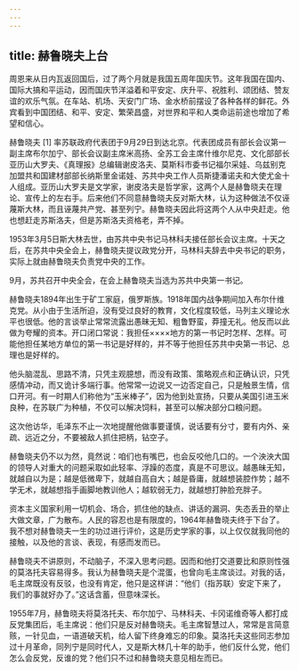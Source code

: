```yaml
---
---
---
```

title: 赫鲁晓夫上台
---





周恩来从日内瓦返回国后，过了两个月就是我国五周年国庆节。这年我国在国内、国际大搞和平运动，因而国庆节洋溢着和平安定、庆升平、祝胜利、颂团结、赞友谊的欢乐气氛。在车站、机场、天安门广场、金水桥前摆设了各种各样的鲜花。外宾看到中国团结、和平、安定、繁荣昌盛，对世界和平和人类命运前途也增加了希望和信心。

赫鲁晓夫 [1] 率苏联政府代表团于9月29日到达北京。代表团成员有部长会议第一副主席布尔加宁、部长会议副主席米高扬、全苏工会主席什维尔尼克、文化部部长亚历山大罗夫、《真理报》总编辑谢皮洛夫、莫斯科市委书记福尔采娃、乌兹别克加盟共和国建材部部长纳斯里金诺娃、苏共中央工作人员斯捷潘诺夫和大使尤金十人组成。亚历山大罗夫是文学家，谢皮洛夫是哲学家，这两个人是赫鲁晓夫在理论、宣传上的左右手。后来他们不同意赫鲁晓夫反对斯大林，认为这种做法不仅诬蔑斯大林，而且诬蔑共产党、甚至列宁。赫鲁晓夫因此将这两个人从中央赶走。他也想赶走苏斯洛夫，但是苏斯洛夫资格老，弄不掉。

1953年3月5日斯大林去世，由苏共中央书记马林科夫接任部长会议主席。十天之后，在苏共中央全会上，赫鲁晓夫提议政党分开，马林科夫辞去中央书记的职务，实际上就由赫鲁晓夫负责党中央的工作。

9月，苏共召开中央全会，在会上赫鲁晓夫当选为苏共中央第一书记。

赫鲁晓夫1894年出生于矿工家庭，俄罗斯族。1918年国内战争期间加入布尔什维克党。从小由于生活所迫，没有受过良好的教育，文化程度较低，马列主义理论水平也很低。他的言谈举止常常流露出愚昧无知、粗鲁野蛮，莽撞无礼。他反而以此做为夸耀的资本。开口闭口常说：我担任××××地方的第一书记时怎样、怎样。可能他担任某地方单位的第一书记是好样的，并不等于他担任苏共中央第一书记、总理也是好样的。

他头脑混乱、思路不清，只凭主观臆想，而没有政策、策略观点和正确认识，只凭感情冲动，而又诡计多端行事。他常常一边说又一边否定自己，只是触景生情，信口开河。有一时期人们称他为“玉米棒子”，因为他到处宣扬，只要从美国引进玉米良种，在苏联广为种植，不仅可以解决饲料，甚至可以解决部分口粮问题。

这次他访华，毛泽东不止一次地提醒他做事要谨慎，说话要有分寸，要有内外、亲疏、远近之分，不要被敌人抓住把柄，钻空子。

赫鲁晓夫仍不以为然，竟然说：咱们也有嘴巴，也会反咬他几口的。一个泱泱大国的领导人对重大的问题采取如此轻率、浮躁的态度，真是不可思议。越愚昧无知，就越自以为是；越是低微卑下，就越自高自大；越是昏庸，就越想装腔作势；越不学无术，就越想指手画脚地教训他人；越软弱无力，就越想打肿脸充胖子。

资本主义国家利用一切机会、场合，抓住他的缺点、讲话的漏洞、失态丢丑的举止大做文章，广为散布。人民的容忍也是有限度的，1964年赫鲁晓夫终于下台了。我不想对赫鲁晓夫一生的功过进行评价，这是历史学家的事，以上仅仅就我同他的接触，以及他的言谈、表现，有感而发而已。

赫鲁晓夫不讲原则，不动脑子，不深入思考问题。因而和他打交道要比和原则性强的莫洛托夫容易得多。我认为赫鲁晓夫是个混蛋，也曾向毛主席谈过。对我的话，毛主席既没有反驳，也没有肯定，他只是这样讲：“他们（指苏联）安定下来了，我们的事就好办了。”这话含蓄，但意味深长。

1955年7月，赫鲁晓夫将莫洛托夫、布尔加宁、马林科夫、卡冈诺维奇等人都打成反党集团后，毛主席说：他们只是反对赫鲁晓夫。毛主席智慧过人，常常是言简意赅，一针见血，一语道破天机，给人留下终身难忘的印象。莫洛托夫这些同志参加过十月革命，同列宁是同时代人，又是斯大林几十年的助手，他们反什么党，他们怎么会反党，反谁的党？他们只不过和赫鲁晓夫意见相左而已。
